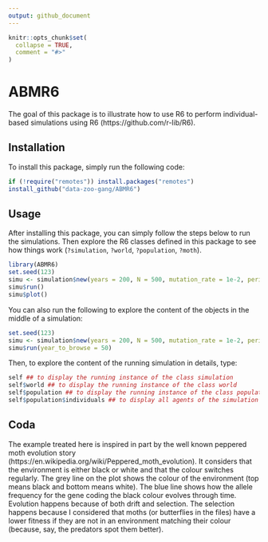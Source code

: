 ```yaml
---
output: github_document
---
```


<!-- README.md is generated from README.Rmd. Please edit that file -->

```r
knitr::opts_chunk$set(
  collapse = TRUE,
  comment = "#>"
)
```

# ABMR6

<!-- badges: start -->
<!-- badges: end -->

The goal of this package is to illustrate how to use R6 to perform individual-based simulations using R6 (https://github.com/r-lib/R6).

## Installation

To install this package, simply run the following code:

```r
if (!require("remotes")) install.packages("remotes")
install_github("data-zoo-gang/ABMR6")
```

## Usage

After installing this package, you can simply follow the steps below to run the simulations.
Then explore the R6 classes defined in this package to see how things work (`?simulation`, `?world`, `?population`, `?moth`).

```r
library(ABMR6)
set.seed(123)
simu <- simulation$new(years = 200, N = 500, mutation_rate = 1e-2, period = 50)
simu$run()
simu$plot()
```

You can also run the following to explore the content of the objects in the middle of a simulation:
```r
set.seed(123)
simu <- simulation$new(years = 200, N = 500, mutation_rate = 1e-2, period = 50)
simu$run(year_to_browse = 50)
```

Then, to explore the content of the running simulation in details, type:

```r
self ## to display the running instance of the class simulation
self$world ## to display the running instance of the class world
self$population ## to display the running instance of the class population
self$population$individuals ## to display all agents of the simulation
```

## Coda

The example treated here is inspired in part by the well known peppered moth evolution story (https://en.wikipedia.org/wiki/Peppered_moth_evolution). It considers that the environment is either black or white and that the colour switches regularly. The grey line on the plot shows the colour of the environment (top means black and bottom means white). The blue line shows how the allele frequency for the gene coding the black colour evolves through time. Evolution happens because of both drift and selection. The selection happens because I considered that moths (or butterflies in the files) have a lower fitness if they are not in an environment matching their colour (because, say, the predators spot them better).
